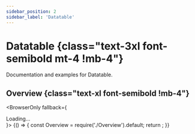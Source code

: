 ```yaml
---
sidebar_position: 2
sidebar_label: 'Datatable'
---
```


# Datatable {class="text-3xl font-semibold mt-4 !mb-4"}

Documentation and examples for Datatable.

## Overview {class="text-xl font-semibold !mb-4"}

<BrowserOnly fallback={<div>Loading...</div>}>
  {() => {
    const Overview = require('./Overview').default;
    return <Overview />;
  }}
</BrowserOnly>
